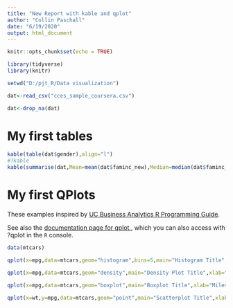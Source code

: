 ```yaml
---
title: "New Report with kable and qplot"
author: "Collin Paschall"
date: "6/19/2020"
output: html_document
---
```


```r
knitr::opts_chunk$set(echo = TRUE)

library(tidyverse)
library(knitr)

setwd("D:/pjt_R/Data visualization")

dat<-read_csv("cces_sample_coursera.csv")

dat<-drop_na(dat)

```

# My first tables

```r
kable(table(dat$gender),align="l")
#?kable
kable(summarise(dat,Mean=mean(dat$faminc_new),Median=median(dat$faminc_new)),align="l",label="Summary Statistics for Family Income")
```

# My first QPlots

These examples inspired by [UC Business Analytics R Programming Guide](https://uc-r.github.io/quickplots).

See also the [documentation page for qplot.](https://ggplot2.tidyverse.org/reference/qplot.html), which you can also access with ?qplot in the `R` console.

```r
data(mtcars)

qplot(x=mpg,data=mtcars,geom="histogram",bins=5,main="Histogram Title",xlab="Miles Per Gallon")

qplot(x=mpg,data=mtcars,geom="density",main="Density Plot Title",xlab="Miles Per Gallon")

qplot(x=mpg,data=mtcars,geom="boxplot",main="Boxplot Title",xlab="Miles Per Gallon")

qplot(x=wt,y=mpg,data=mtcars,geom="point",main="Scatterplot Title",xlab="Weight",ylab="Miles Per Gallon")
```


